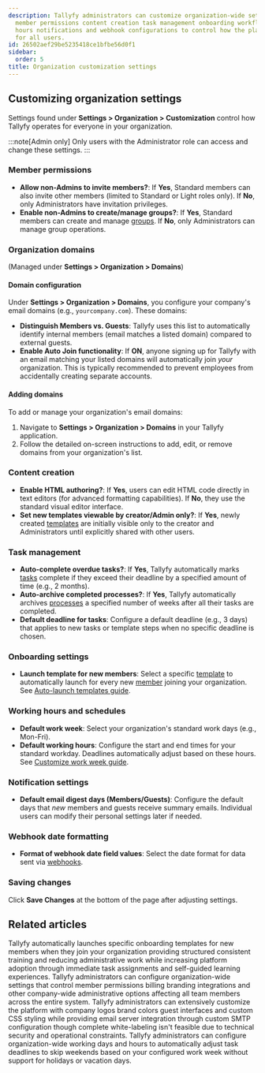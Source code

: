```yaml
---
description: Tallyfy administrators can customize organization-wide settings including
  member permissions content creation task management onboarding workflows working
  hours notifications and webhook configurations to control how the platform operates
  for all users.
id: 26502aef29be5235418ce1bfbe56d0f1
sidebar:
  order: 5
title: Organization customization settings
---
```


## Customizing organization settings

Settings found under **Settings > Organization > Customization** control how Tallyfy operates for everyone in your organization.

:::note[Admin only]
Only users with the Administrator role can access and change these settings.
:::

### Member permissions

*   **Allow non-Admins to invite members?**: If **Yes**, Standard members can also invite other members (limited to Standard or Light roles only). If **No**, only Administrators have invitation privileges.
*   **Enable non-Admins to create/manage groups?**: If **Yes**, Standard members can create and manage [groups](/products/pro/documenting/groups/). If **No**, only Administrators can manage group operations.

### Organization domains
(Managed under **Settings > Organization > Domains**)

#### Domain configuration
Under **Settings > Organization > Domains**, you configure your company's email domains (e.g., `yourcompany.com`). These domains:

*   **Distinguish Members vs. Guests**: Tallyfy uses this list to automatically identify internal members (email matches a listed domain) compared to external guests.
*   **Enable Auto Join functionality**: If **ON**, anyone signing up for Tallyfy with an email matching your listed domains will automatically join *your* organization. This is typically recommended to prevent employees from accidentally creating separate accounts.

#### Adding domains
To add or manage your organization's email domains:
1. Navigate to **Settings > Organization > Domains** in your Tallyfy application.
2. Follow the detailed on-screen instructions to add, edit, or remove domains from your organization's list.

### Content creation

*   **Enable HTML authoring?**: If **Yes**, users can edit HTML code directly in text editors (for advanced formatting capabilities). If **No**, they use the standard visual editor interface.
*   **Set new templates viewable by creator/Admin only?**: If **Yes**, newly created [templates](/products/pro/documenting/templates/) are initially visible only to the creator and Administrators until explicitly shared with other users.

### Task management

*   **Auto-complete overdue tasks?**: If **Yes**, Tallyfy automatically marks [tasks](/products/pro/tracking-and-tasks/tasks/) complete if they exceed their deadline by a specified amount of time (e.g., 2 months).
*   **Auto-archive completed processes?**: If **Yes**, Tallyfy automatically archives [processes](/products/pro/tracking-and-tasks/processes/) a specified number of weeks after all their tasks are completed.
*   **Default deadline for tasks**: Configure a default deadline (e.g., 3 days) that applies to new tasks or template steps when no specific deadline is chosen.

### Onboarding settings

*   **Launch template for new members**: Select a specific [template](/products/pro/documenting/templates/) to automatically launch for every new [member](/products/pro/documenting/members/) joining your organization. See [Auto-launch templates guide](/products/pro/settings/org-settings/how-to-auto-launch-templates-for-new-members/).

### Working hours and schedules

*   **Default work week**: Select your organization's standard work days (e.g., Mon-Fri).
*   **Default working hours**: Configure the start and end times for your standard workday. Deadlines automatically adjust based on these hours.
    See [Customize work week guide](/products/pro/settings/org-settings/how-to-adjust-task-deadlines-to-work-week/).

### Notification settings

*   **Default email digest days (Members/Guests)**: Configure the default days that *new* members and guests receive summary emails. Individual users can modify their personal settings later if needed.

### Webhook date formatting

*   **Format of webhook date field values**: Select the date format for data sent via [webhooks](/products/pro/integrations/webhooks/).

### Saving changes

Click **Save Changes** at the bottom of the page after adjusting settings.


## Related articles
<CardGrid>
<LinkTitleCard header="<b>Org Settings > Auto-launch templates for new members</b>" href="/products/pro/settings/org-settings/how-to-auto-launch-templates-for-new-members/" > Tallyfy automatically launches specific onboarding templates for new members when they join your organization providing structured consistent training and reducing administrative work while increasing platform adoption through immediate task assignments and self-guided learning experiences. </LinkTitleCard>
<LinkTitleCard header="<b>Settings > Organization settings</b>" href="/products/pro/settings/org-settings/" > Tallyfy administrators can configure organization-wide settings that control member permissions billing branding integrations and other company-wide administrative options affecting all team members across the entire system. </LinkTitleCard>
<LinkTitleCard header="<b>Org Settings > Organization branding</b>" href="/products/pro/settings/org-settings/how-can-i-personalize-my-tallyfy-branding-and-emails/" > Tallyfy administrators can extensively customize the platform with company logos brand colors guest interfaces and custom CSS styling while providing email server integration through custom SMTP configuration though complete white-labeling isn't feasible due to technical security and operational constraints. </LinkTitleCard>
<LinkTitleCard header="<b>Org Settings > Customize work week</b>" href="/products/pro/settings/org-settings/how-to-adjust-task-deadlines-to-work-week/" > Tallyfy administrators can configure organization-wide working days and hours to automatically adjust task deadlines to skip weekends based on your configured work week without support for holidays or vacation days. </LinkTitleCard>
</CardGrid>